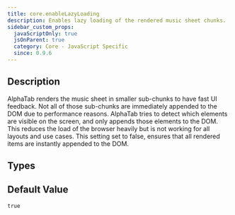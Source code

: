 ```yaml
---
title: core.enableLazyLoading
description: Enables lazy loading of the rendered music sheet chunks.
sidebar_custom_props:
  javaScriptOnly: true
  jsOnParent: true
  category: Core - JavaScript Specific
  since: 0.9.6
---
```


<SinceBadge since="0.9.6" />


## Description
AlphaTab renders the music sheet in smaller sub-chunks to have fast UI feedback. Not all of those sub-chunks are immediately
appended to the DOM due to performance reasons. AlphaTab tries to detect which elements are visible on the screen, and only
appends those elements to the DOM. This reduces the load of the browser heavily but is not working for all layouts and use cases.
This setting set to false, ensures that all rendered items are instantly appended to the DOM.

<PropertyDescription showJson={true} />

## Types

<TypeTable>
    <TypeRow name={"boolean"} />
</TypeTable>

## Default Value

`true`
